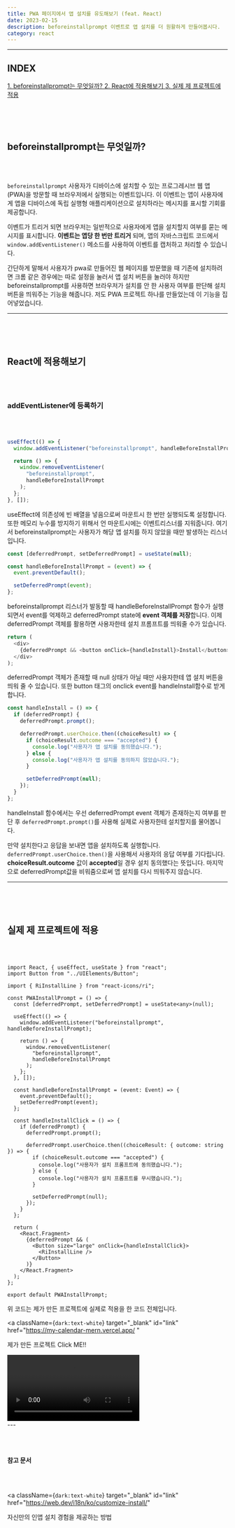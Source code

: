 ---
title: PWA 페이지에서 앱 설치를 유도해보기 (feat. React)
date: 2023-02-15
description: beforeinstallprompt 이벤트로 앱 설치를 더 원활하게 만들어봅시다.
category: react
---

---

<div className="mokcha">
  <div className="mokcha-container">
    <h2>INDEX</h2>
    <a href="#1" className="mokcha-container__list">
      1. beforeinstallprompt는 무엇일까?
    </a>
    <a href="#2" className="mokcha-container__list">
      2. React에 적용해보기
    </a>
    <a href="#3" className="mokcha-container__list">
      3. 실제 제 프로젝트에 적용
    </a>
  </div>
</div>

<h2 id="1"></h2>

<br></br>

<h2 id="1" className={`dark:text-white text-center`}>
  beforeinstallprompt는 무엇일까?
</h2>

<br></br>

`beforeinstallprompt` 사용자가 디바이스에 설치할 수 있는 프로그레시브 웹 앱(PWA)을 방문할 때 브라우저에서 실행되는 이벤트입니다. 이 이벤트는 앱이 사용자에게 앱을 디바이스에 독립 실행형 애플리케이션으로 설치하라는 메시지를 표시할 기회를 제공합니다.

이벤트가 트리거 되면 브라우저는 일반적으로 사용자에게 앱을 설치할지 여부를 묻는 메시지를 표시합니다. <b>이벤트는 앱당 한 번만 트리거</b> 되며, 앱의 자바스크립트 코드에서
`window.addEventListener()` 메소드를 사용하여 이벤트를 캡처하고 처리할 수 있습니다.

간단하게 말해서 사용자가 pwa로 만들어진 웹 페이지를 방문했을 때 기존에 설치하려면 크롬 같은 경우에는 따로 설정을 눌러서 앱 설치 버튼을 눌러야 하지만 beforeinstallprompt를 사용하면 브라우저가 설치를 안 한 사용자 여부를 판단해 설치 버튼을 띄워주는 기능을 해줍니다. 저도 PWA 프로젝트 하나를 만들었는데 이 기능을 집어넣었습니다.

---

<h2 id="2"></h2>

<br></br>

<h2 id="2" className={`dark:text-white text-center`}>
  React에 적용해보기
</h2>

<br></br>

<h3 className={`dark:text-white`}>addEventListener에 등록하기</h3>
<br></br>

```js showLineNumbers
useEffect(() => {
  window.addEventListener("beforeinstallprompt", handleBeforeInstallPrompt);

  return () => {
    window.removeEventListener(
      "beforeinstallprompt",
      handleBeforeInstallPrompt
    );
  };
}, []);
```

useEffect에 의존성에 빈 배열을 넣음으로써 마운트시 한 번만 실행되도록 설정합니다. 또한 메모리 누수를 방지하기 위해서 언 마운트시에는 이벤트리스너를 지워줍니다. 여기서 beforeinstallprompt는 사용자가 해당 앱 설치를 하지 않았을 때만 발생하는 리스너입니다.

```js showLineNumbers
const [deferredPrompt, setDeferredPrompt] = useState(null);

const handleBeforeInstallPrompt = (event) => {
  event.preventDefault();

  setDeferredPrompt(event);
};
```

beforeinstallprompt 리스너가 발동할 때 handleBeforeInstallPrompt 함수가 실행되면서 event를 억제하고 deferredPrompt state에 <b>event 객체를 저장</b>합니다. 이제 deferredPrompt 객체를 활용하면 사용자한테 설치 프롬프트를 띄워줄 수가 있습니다.

```js showLineNumbers
return (
  <div>
    {deferredPrompt && <button onClick={handleInstall}>Install</button>}
  </div>
);
```

deferredPrompt 객체가 존재할 때 null 상태가 아닐 때만 사용자한테 앱 설치 버튼을 띄워 줄 수 있습니다. 또한 button 태그의 onclick event를 handleInstall함수로 받게 합니다.

```js showLineNumbers
const handleInstall = () => {
  if (deferredPrompt) {
    deferredPrompt.prompt();

    deferredPrompt.userChoice.then((choiceResult) => {
      if (choiceResult.outcome === "accepted") {
        console.log("사용자가 앱 설치를 동의했습니다.");
      } else {
        console.log("사용자가 앱 설치를 동의하지 않았습니다.");
      }

      setDeferredPrompt(null);
    });
  }
};
```

handleInstall 함수에서는 우선 deferredPrompt event 객체가 존재하는지 여부를 판단 후 `deferredPrompt.prompt()`를 사용해 실제로 사용자한테 설치할지를 물어봅니다.

만약 설치한다고 응답을 보내면 앱을 설치하도록 실행합니다. `deferredPrompt.userChoice.then()`을 사용해서 사용자의 응답 여부를 기다립니다. <b>choiceResult.outcome</b> 값이 <b>accepted</b>일 경우 설치 동의했다는 뜻입니다. 마지막으로 deferredPrompt값을 비워줌으로써 앱 설치를 다시 띄워주지 않습니다.

---

<h2 id="3"></h2>

<br></br>

<h2 id="3" className={`dark:text-white text-center`}>
  실제 제 프로젝트에 적용
</h2>

<br></br>

```js:PWAInstallPrompt.tsx showLineNumbers
import React, { useEffect, useState } from "react";
import Button from "../UIElements/Button";

import { RiInstallLine } from "react-icons/ri";

const PWAInstallPrompt = () => {
  const [deferredPrompt, setDeferredPrompt] = useState<any>(null);

  useEffect(() => {
    window.addEventListener("beforeinstallprompt", handleBeforeInstallPrompt);

    return () => {
      window.removeEventListener(
        "beforeinstallprompt",
        handleBeforeInstallPrompt
      );
    };
  }, []);

  const handleBeforeInstallPrompt = (event: Event) => {
    event.preventDefault();
    setDeferredPrompt(event);
  };

  const handleInstallClick = () => {
    if (deferredPrompt) {
      deferredPrompt.prompt();

      deferredPrompt.userChoice.then((choiceResult: { outcome: string }) => {
        if (choiceResult.outcome === "accepted") {
          console.log("사용자가 설치 프롬프트에 동의했습니다.");
        } else {
          console.log("사용자가 설치 프롬프트를 무시했습니다.");
        }

        setDeferredPrompt(null);
      });
    }
  };

  return (
    <React.Fragment>
      {deferredPrompt && (
        <Button size="large" onClick={handleInstallClick}>
          <RiInstallLine />
        </Button>
      )}
    </React.Fragment>
  );
};

export default PWAInstallPrompt;
```

위 코드는 제가 만든 프로젝트에 실제로 적용을 한 코드 전체입니다.

<a
  className={`dark:text-white`}
  target="_blank"
  id="link"
  href="https://my-calendar-mern.vercel.app/
"
>
  제가 만든 프로젝트 Click ME!!
</a>

<div className={`flex justify-center`}>
  <video
    controls
    width="60%"
    src="https://user-images.githubusercontent.com/75124028/218914623-2ac68653-3016-46ec-a7d2-bffaa05c3221.mp4"
  ></video>
</div>
---

<br></br>

<b>참고 문서</b>

<br></br>

<a
  className={`dark:text-white`}
  target="_blank"
  id="link"
  href="https://web.dev/i18n/ko/customize-install/"
>
  자신만의 인앱 설치 경험을 제공하는 방법
</a>
